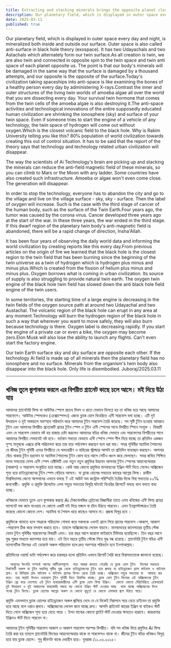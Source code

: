```yaml
---
title: Extracting and stacking minerals brings the opposite planet closer. Can be climbed by ladder
description: Our planetary field, which is displayed in outer space every day and night, is mineralized both inside and outside our surface. Outer space is also called anti-surface in black hole theory (exospace). It has two Udayachals and two Astachals which alternately form our twin surface.As all creation is twin, we are also twin and connected in opposite spin to the twin space and twin anti space of each planet opposite us.
date: 2025-03-11
published: true
---
```


Our planetary field, which is displayed in outer space every day and night, is mineralized both inside and outside our surface. Outer space is also called anti-surface in black hole theory (exospace). It has two Udayachals and two Astachals which alternately form our twin surface.As all creation is twin, we are also twin and connected in opposite spin to the twin space and twin anti space of each planet opposite us. The point is that our body's minerals will be damaged in the same way that the surface is damaged by a thousand attempts, and our opposite is the opposite of the surface.Today's civilization taking spaceships into anti-space is like examining the bones of a healthy person every day by administering X-rays.Contrast the inner and outer structures of the living twin worlds of amoeba algae all over the world that you are dissecting every day.  Your survival twin hormone that comes from the twin cells of the amoeba algae is also destroying it.The anti-space activities and technological innovations of the entire supposedly educated human civilization are shrinking the ionosphere (sky) and surface of your twin space. Even if someone tries to start the engine of a vehicle of any technology, the twin space of hydrogen will come out without oxygen.Which is the closest volcanic field to the black hole. Why is Rakim University telling you like this?  80℅ population of world civilization towards creating this out of control situation. It has to be said that the report of the theory says that technology and technology related urban civilization will disappear.

The way the scientists of Ai Technology's brain are picking up and stacking the minerals can reduce the anti-field magnetic field of these minerals, so you can climb to Mars or the Moon with any ladder. Some countries have also created such infrastructure. Amoeba or algae won't even come close. The generation will disappear.

In order to stop the technology, everyone has to abandon the city and go to the village and live on the village surface - sky, sky - surface. Then the label of oxygen will increase.
Such is the case with the third stage of cancer of the human body, such as the surface of the Twin Earth.Four years ago, the tumor was caused by the corona virus. Cancer developed three years ago at the start of the war. In these three years, the war ended in the third stage. If this dwarf region of the planetary twin body's anti-magnetic field is abandoned, there will be a rapid change of direction, Insha'Allah.

It has been four years of observing the daily world data and informing the world civilization by creating reports like this every day.From previous articles on the origin of fire we learned that the black hole is the closest region to the twin field that has been burning since the beginning of the twin universe as a twin of hydrogen which is hydrogen plus minus and minus plus.Which is created from the fission of helium plus minus and minus plus. Oxygen borrows what is coming in urban civilization. Its source of supply is also struggling to provide natural twin earth. The oxygen twin engine of the black hole twin field has slowed down the anti black hole field engine of the twin users.

In some territories, the starting time of a large engine is decreasing in the twin fields of the oxygen source path at around two Udayachal and two Austachal. The volcanic region of the black hole can erupt in any area at any moment.Technology will burn the hydrogen region of the black hole in such a way that wherever you want to move safely, they will also burn because technology is there. Oxygen label is decreasing rapidly. If you start the engine of a private car or even a bike, the oxygen may become zero.Elon Musk will also lose the ability to launch any flights. Can't even start the factory engine.

Our twin Earth surface sky and sky surface are opposite each other. If the technology Ai field is made up of all minerals then the planetary field has no ionosphere and no surface. Minerals from the organism's twin body also disappear into the black hole. Only life is disembodied.
Juboraj/2025.03.11

---

## খনিজ তুলে স্তুপাকার করলে এর বিপরীত প্ল‍্যানেট কাছে চলে আসে। মই দিয়ে উঠা যায় 

আমাদের প্ল‍্যানেটারি ফিল্ড যা আউটার স্পেসে প্রত‍্যহ দিবস ও রাতে যেভাবে ডিসপ্লে হয় তা খনিজ হয়ে আছে আমাদের সারফেসে। আউটার স্পেসকেও (এক্সোস্পেসও) এজন‍্য ব্ল‍্যাক হোল থিওরিতে এন্টি সারফেস বলা হচ্ছে। এটি দুই উদয়াচল ও দুই অস্তাচলে অবস্হান পরিবর্তন করে আমাদের টুইন সারফেস তৈরি করেছে। সব সৃষ্টি টুইন হওয়ায় আমরাও টুইন এবং আমাদের বিপরীত প্রত‍্যেকটি গ্রহের টুইন স্পেস ও টুইন এন্টি স্পেসের সাথে বিপরীত স্পিনে সংযুক্ত । বিষয়টি এমন যে সারফেস যেভাবে নষ্ট হয় হাজার চেষ্টা করলেও আমাদের বডির খনিজ সেভাবে এবং সারফেসের বিপরীতের সাথে আমাদের বিপরীত সেভাবেই নষ্ট হবে।  বর্তমান সভ‍্যতা যেভাবে এন্টি স্পেসে স্পেস শীপ নিয়ে যাচ্ছে তা প্রতিদিন একজন সুস্হ মানুষকে এক্সরে রশ্মি পরিচালনা করে তার হাড় পর্যবেক্ষন করছেন বলে ধরা যায়। সমগ্র পৃথিবীর অ‍্যামিবা শৈবালের যে জীবন্ত টুইন পৃথিবী এদের বিপরীতে যে অভ‍্যন্তরীণ ও বাহিরের স্ট্রাক্চার আপনি তা প্রতিদিন ব‍্যবচ্ছেদ করছেন। আপনার বেঁচে থাকার টুইন হরমোন যা অ‍্যামিবা শৈবালের টুইন কোষ হয়ে আসে সেটিও ধ্বংস করে ফেলছেন।
সমগ্র কথিত শিক্ষিত মানব সভ‍্যতার যেসব এন্টি স্পেস এক্টিভিটি এবং নতুন নতুন প্রযুক্তির উদ্ভাবন আপনার টুইন স্পেসের আয়নোস্ফেয়ার (আকাশ) ও সারফেস সংকুচিত হয়ে যাচ্ছে। কেউ আর কোনো প্রযুক্তির যানবাহনের ইঞ্জিন স্টার্ট দিতে গেলেও অক্সিজেন শূন‍্য হয়ে হাইড্রোজেনের টুইন স্পেস বেড়িয়ে আসবে। যা ব্ল‍্যাক হোলের সবচেয়ে কাছের আগ্নেয় ফিল্ড। রাকীম বিশ্ববিদ্যালয় কেনো আপনাদের এভাবে  বলছে ?  এই আউট অব কন্ট্রোল পরিস্হিতি তৈরির দিকে বিশ্ব সভ‍্যতার ৮০℅  জনগোষ্ঠী। প্রযুক্তি ও প্রযুক্তি রিলেটেড এসব শহুরে সভ‍্যতার   বিলুপ্তি ঘটবেই থিওরির রিপোর্টে বলছে বলে বলতে বাধ‍্য হচ্ছে।

খনিজকে যেভাবে তুলে এনে  স্তুপাকার করছে Ai টেকনোলজির ব্রেইনের বিজ্ঞানীরা তাতে এসব খনিজের এন্টি ফিল্ড গ্রহের ম‍্যাগনেট দন্ড কমে যাওয়ায় যে কোনো একটি মই দিয়ে মঙ্গলে বা চাঁদে উঠতে পারবেন। এমন ইনফ্রাস্টাক্চারও তৈরি করেছে কোনো কোনো দেশ। অ‍্যামিবা বা শৈবাল ধারে কাছেও আসবে না। প্রজন্ম বিলূপ্ত হবে । 

প্রযুক্তিকে থামাতে হলে  শহরকে পরিত‍্যাক্ত গোষনা করে সকলকে এখনই গ্রামে গিয়ে গ্রামের সারফেস -আকাশ, আকাশ -সারফেস ঠিক করে বসবাস করতে হবে। তাহলে অক্সিজেনের লেবেল বাড়বে।
মানবদেহের ক‍্যানসারের তৃতীয় স্টেজ যেমন টুইন পৃথিবীর সারফেসের বিষয়টি এমন। চার বছর আগে করোনা ভাইরাসে টিউমার হয়েছিলো। তিন বছর আগে যুদ্ধ শুরুর মাধ‍্যমে ক‍্যানসার হয়ে যায়। এই তিন বছরে তৃতীয় স্টেজে গিয়ে যুদ্ধ বন্ধ হয়েছে। প্ল‍্যানেটারি টুইন বডির এন্টি ম‍্যাগনেটিক ফিল্ডের এই ডোয়ার্ফ অঞ্চল  পরিত‍্যাক্ত হলে দ্রুত অবস্হার পরিবর্তন হবে ইনশাআল্লাহ। 

প্রতিদিনের ওয়ার্ল্ড ডাটা পর্যবেক্ষন করে চারবছর হলো প্রতিদিন এভাবে রিপোর্ট থৈরি করে বিশ্বসভ‍্যতাকে জানানো হয়েছে।

      আগুনের উৎপত্তি সম্পর্কে আগের আর্টিকেলগুলো  পড়ে আমরা জানতে পেরেছি যে ব্ল‍্যাক হোল টুইন  ফিল্ডের সবচেয়ে নিকটবর্তী অঞ্চল যা টুইন মহাবিশ্ব সৃষ্টির শুরু থেকে হাইড্রোজেনের টুইন হয়ে জ্বলছে যা হাইড্রোজেন প্ল‍্যাস মাইনাস ও মাইনাস প্লাস। যা হিলিয়াম প্লাস মাইনাস ও মাইনাস প্লাসের ফিশন থেকে তৈরি হচ্ছে। অক্সিজেন শহুরে সভ‍্যতায় যা  আসছে ধার করে। তার সাপ্লাই উৎসও ন‍্যাচারাল টুইন পৃথিবী দিতে হিমসিম খাচ্ছে। ব্ল‍্যাক হোল টুইন ফিল্ডের এই অক্সিজেনের টুইন ইঞ্জিন স্লো করে ফেলেছে এই টুইন ব‍্যবহারকারীদের এন্টি ব্ল‍্যাক হোল ফিল্ড ইঞ্জিন।  কোনো কোনো টেরিটোরিতে একেবারেই দুই উদয়াচল ও দুই অস্তাচলের কাছাকাছি সময়ে বড় কোনো ইঞ্জিন স্টার্ট দেওয়ার সময়  কমে যাচ্ছে অক্সিজেনের উৎস পথের টুইন ফিল্ডে। ব্ল‍্যাক হোলের আগ্নেয় অঞ্চল যে কোনো মুহুর্তে যে কোনো এলাকায় জ্বলে উঠতে পারে।

প্রযুক্তি এমনভাবে ব্ল‍্যাক হোলের হাইড্রোজেন অঞ্চল জ্বালিয়ে দেবে যে যে দিকেই নিরাপদে সরে যেতে চাইবেন তা প্রযুক্তি হয়ে আছে বলে ওরাও জ্বলবে। অক্সিজেনের লেবেল কমে যাচ্ছে দ্রুত। আপনি প্রাইভেট কারের ইঞ্জিন বা বাইকও স্টার্ট দিতে গেলে অক্সিজেন শূন‍্য হয়ে যেতে পারে । ইলন মাস্কের কোনো ফ্ল‍াইট স্টার্ট দেওয়ার ক্ষমতাও হারাবে। কারখানার ইঞ্জিনও স্টার্ট দিতে পারবেন না।

আমাদের টূইন পৃথিবীর সারফেস আকাশ ও আকাশ সারফেস পরস্পর বিপরীত। যদি সব খনিজ দিয়ে প্রযুক্তির Ai ফিল্ড তৈরি করা হয় তাহলে প্ল‍্যানেটারি ফিল্ডের আয়নোস্ফেয়ার  থাকে না সারফেসও থাকে না। জীবের টুইন  বডির খনিজও বিলুপ্ত হয়ে যায় ব্ল‍্যাক হোলে। শুধু জীবণটা থাকে দেহহীন হয়ে। 
যুবরাজ /১১.০৩.২০২৫।
